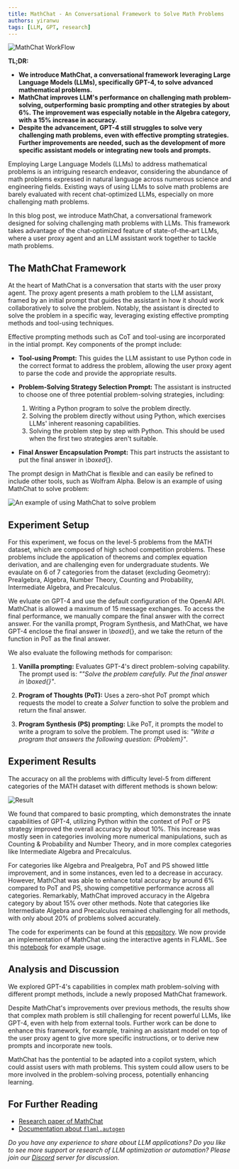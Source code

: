 ```yaml
---
title: MathChat - An Conversational Framework to Solve Math Problems
authors: yiranwu
tags: [LLM, GPT, research]
---
```


![MathChat WorkFlow](img/mathchatflow.png)

**TL;DR:**
* **We introduce MathChat, a conversational framework leveraging Large Language Models (LLMs), specifically GPT-4, to solve advanced mathematical problems.**
* **MathChat improves LLM's performance on challenging math problem-solving, outperforming basic prompting and other strategies by about 6%. The improvement was especially notable in the Algebra category, with a 15% increase in accuracy.**
* **Despite the advancement, GPT-4 still struggles to solve very challenging math problems, even with effective prompting strategies. Further improvements are needed, such as the development of more specific assistant models or integrating new tools and prompts.**

Employing Large Language Models (LLMs) to address mathematical problems is an intriguing research endeavor, considering the abundance of math problems expressed in natural language across numerous science and engineering fields. Existing ways of using LLMs to solve math problems are barely evaluated with recent chat-optimized LLMs, especially on more challenging math problems.

In this blog post, we introduce MathChat, a conversational framework designed for solving challenging math problems with LLMs. This framework takes advantage of the chat-optimized feature of state-of-the-art LLMs, where a user proxy agent and an LLM assistant work together to tackle math problems.

## The MathChat Framework

At the heart of MathChat is a conversation that starts with the user proxy agent. The proxy agent presents a math problem to the LLM assistant, framed by an initial prompt that guides the assistant in how it should work collaboratively to solve the problem. Notably, the assistant is directed to solve the problem in a specific way, leveraging existing effective prompting methods and tool-using techniques.

Effective prompting methods such as CoT and tool-using are incorporated in the intial prompt. Key components of the prompt include:

- **Tool-using Prompt:** This guides the LLM assistant to use Python code in the correct format to address the problem, allowing the user proxy agent to parse the code and provide the appropriate results.

- **Problem-Solving Strategy Selection Prompt:** The assistant is instructed to choose one of three potential problem-solving strategies, including:
  1. Writing a Python program to solve the problem directly.
  2. Solving the problem directly without using Python, which exercises LLMs' inherent reasoning capabilities.
  3. Solving the problem step by step with Python. This should be used when the first two strategies aren't suitable.

- **Final Answer Encapsulation Prompt:** This part instructs the assistant to put the final answer in *\boxed*{}.

The prompt design in MathChat is flexible and can easily be refined to include other tools, such as Wolfram Alpha. Below is an example of using MathChat to solve problem:

![An example of using MathChat to solve problem](img/mathchatexample.jpg)

## Experiment Setup

For this experiment, we focus on the level-5 problems from the MATH dataset, which are composed of high school competition problems. These problems include the application of theorems and complex equation derivation, and are challenging even for undergraduate students. We evaulate on 6 of 7 categories from the dataset (excluding Geometry): Prealgebra, Algebra, Number Theory, Counting and Probability, Intermediate Algebra, and Precalculus.

We evluate on GPT-4 and use the default configuration of the OpenAI API. MathChat is allowed a maximum of 15 message exchanges. To access the final performance, we manually compare the final answer with the correct answer.  For the vanilla prompt, Program Synthesis, and MathChat, we have GPT-4 enclose the final answer in *\boxed*{}, and we take the return of the function in PoT as the final answer.


We also evaluate the following methods for comparison:

1. **Vanilla prompting:** Evaluates GPT-4's direct problem-solving capability. The prompt used is: *""Solve the problem carefully. Put the final answer in \boxed{}"*.

2. **Program of Thoughts (PoT):** Uses a zero-shot PoT prompt which requests the model to create a *Solver* function to solve the problem and return the final answer.

3. **Program Synthesis (PS) prompting:** Like PoT, it prompts the model to write a program to solve the problem. The prompt used is: *"Write a program that answers the following question: \{Problem\}"*.

## Experiment Results

The accuracy on all the problems with difficulty level-5 from different categories of the MATH dataset with different methods is shown below:

![Result](img/result.png)

We found that compared to basic prompting, which demonstrates the innate capabilities of GPT-4, utilizing Python within the context of PoT or PS strategy improved the overall accuracy by about 10%. This increase was mostly seen in categories involving more numerical manipulations, such as Counting & Probability and Number Theory, and in more complex categories like Intermediate Algebra and Precalculus.

For categories like Algebra and Prealgebra, PoT and PS showed little improvement, and in some instances, even led to a decrease in accuracy. However, MathChat was able to enhance total accuracy by around 6% compared to PoT and PS, showing competitive performance across all categories. Remarkably, MathChat improved accuracy in the Algebra category by about 15% over other methods. Note that categories like Intermediate Algebra and Precalculus remained challenging for all methods, with only about 20% of problems solved accurately.

The code for experiments can be found at this [repository](https://github.com/kevin666aa/FLAML/tree/gpt_math_solver/flaml/autogen/math).
We now provide an implementation of MathChat using the interactive agents in FLAML. See this [notebook](https://github.com/microsoft/FLAML/blob/main/notebook/autogen_agent_MathChat.ipynb) for example usage.

## Analysis and Discussion

We explored GPT-4's capabilities in complex math problem-solving with different prompt methods, include a newly proposed MathChat framework.

Despite MathChat's improvements over previous methods, the results show that complex math problem is still challenging for recent powerful LLMs, like GPT-4, even with help from external tools. Further work can be done to enhance this framework, for example, training an assistant model on top of the user proxy agent to give more specific instructions, or to derive new prompts and incorporate new tools.

MathChat has the pontential to be adapted into a copilot system, which could assist users with math problems. This system could allow users to be more involved in the problem-solving process, potentially enhancing learning.

## For Further Reading

* [Research paper of MathChat](https://arxiv.org/abs/2306.01337)
* [Documentation about `flaml.autogen`](/docs/Use-Cases/Auto-Generation)

*Do you have any experience to share about LLM applications? Do you like to see more support or research of LLM optimization or automation? Please join our [Discord](https://discord.gg/Cppx2vSPVP) server for discussion.*
